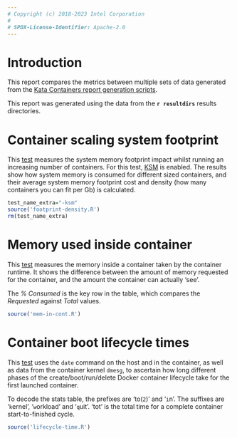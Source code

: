 ```yaml
---
# Copyright (c) 2018-2023 Intel Corporation
#
# SPDX-License-Identifier: Apache-2.0
---
```

\pagebreak

# Introduction
This report compares the metrics between multiple sets of data generated from
the [Kata Containers report generation scripts](https://github.com/kata-containers/kata-containers/tree/main/metrics/report/README.md).

This report was generated using the data from the **`r resultdirs`** results directories.

\pagebreak

# Container scaling system footprint
This [test](https://github.com/kata-containers/kata-containers/blob/main/metrics/density/footprint_data.sh)
measures the system memory footprint impact whilst running an increasing number
of containers. For this test, [KSM](https://en.wikipedia.org/wiki/Kernel_same-page_merging)
 is enabled. The results show how system memory is consumed for different sized
containers, and their average system memory footprint cost and density (how many
containers you can fit per Gb) is calculated.

```r
test_name_extra="-ksm"
source('footprint-density.R')
rm(test_name_extra)
```
\pagebreak

# Memory used inside container
This [test](https://github.com/kata-containers/kata-containers/blob/main/metrics/density/memory_usage_inside_container.sh)
measures the memory inside a container taken by the container runtime. It shows the difference between the amount of memory requested for the container, and the amount the container can actually 'see'.

The *% Consumed* is the key row in the table, which compares the *Requested* against *Total* values.


```r
source('mem-in-cont.R')
```
\pagebreak

# Container boot lifecycle times
This [test](https://github.com/kata-containers/kata-containers/blob/main/metrics/time/launch_times.sh)
uses the `date` command on the host and in the container, as well as data from the container
kernel `dmesg`, to ascertain how long different phases of the create/boot/run/delete
Docker container lifecycle take for the first launched container.

To decode the stats table, the prefixes are 'to(`2`)' and '`i`n'. The suffixes are '`k`ernel', '`w`orkload' and '`q`uit'. 'tot' is the total time for a complete container start-to-finished cycle.

```r
source('lifecycle-time.R')
```
\pagebreak
